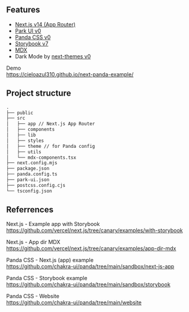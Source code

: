 ## Features

- [Next.js v14 (App Router)][Next.js]
- [Park UI v0][Park UI]
- [Panda CSS v0][Panda CSS]
- [Storybook v7][Storybook]
- [MDX]
- Dark Mode by [next-themes v0][next-themes]

Demo  
https://cieloazul310.github.io/next-panda-example/

## Project structure

```txt
.
├── public
├── src
│   ├── app // Next.js App Router 
│   ├── components
│   ├── lib
│   ├── styles
│   ├── theme // for Panda config
│   ├── utils
│   └── mdx-components.tsx
├── next.config.mjs
├── package.json
├── panda.config.ts
├── park-ui.json
├── postcss.config.cjs
└── tsconfig.json
```

## Referrences

Next.js - Example app with Storybook  
https://github.com/vercel/next.js/tree/canary/examples/with-storybook

Next.js - App dir MDX  
https://github.com/vercel/next.js/tree/canary/examples/app-dir-mdx

Panda CSS - Next.js (app) example  
https://github.com/chakra-ui/panda/tree/main/sandbox/next-js-app

Panda CSS - Storybook example  
https://github.com/chakra-ui/panda/tree/main/sandbox/storybook

Panda CSS - Website  
https://github.com/chakra-ui/panda/tree/main/website

[Next.js]: https://nextjs.org/
[Park UI]: https://park-ui.com/
[Ark UI]: https://ark-ui.com/
[Panda CSS]: https://panda-css.com/
[Storybook]: https://storybook.js.org/
[MDX]: https://mdxjs.com/
[next-themes]: https://github.com/pacocoursey/next-themes
